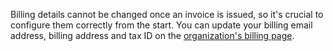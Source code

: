 Billing details cannot be changed once an invoice is issued, so it's crucial to configure them correctly from the start. You can update your billing email address, billing address and tax ID on the  [organization's billing page](https://supabase.com/dashboard/org/_/billing).